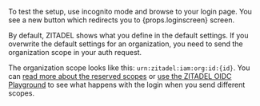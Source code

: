 <p>
  To test the setup, use incognito mode and browse to your login page. You see a
  new button which redirects you to {props.loginscreen} screen.
</p>

By default, ZITADEL shows what you define in the default settings.
If you overwrite the default settings for an organization, you need to send the organization scope in your auth request.

The organization scope looks like this: `urn:zitadel:iam:org:id:{id}`.
You can [read more about the reserved scopes](/apis/openidoauth/scopes#reserved-scopes)
or [use the ZITADEL OIDC Playground](https://zitadel.com/playgrounds/oidc) to see what happens with the login when you send different scopes.
